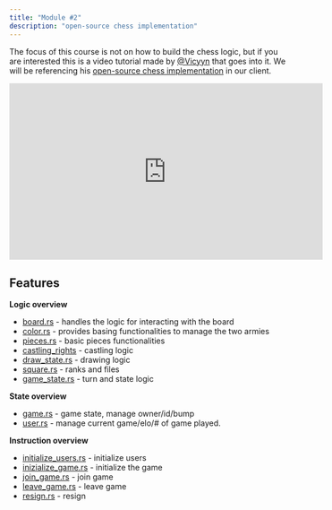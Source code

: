 ```yaml
---
title: "Module #2"
description: "open-source chess implementation"
---
```


The focus of this course is not on how to build the chess logic, but if you are interested this is a video tutorial made by [@Vicyyn](https://twitter.com/vicyyn) that goes into it. We will be referencing his [open-source chess implementation](https://github.com/vicyyn/sol-chess) in our client. 

<iframe
  width="560"
  height="315"
  src="https://www.youtube.com/watch?v=ujd038IjgpI"
  title="YouTube video player"
  frameborder="0"
  allow="accelerometer; autoplay; clipboard-write; encrypted-media; gyroscope; picture-in-picture"
  allowfullscreen
></iframe>



## Features

**Logic overview**
- [board.rs](https://github.com/vicyyn/sol-chess/blob/main/programs/sol-chess/src/models/board.rs) - handles the logic for interacting with the board
- [color.rs](https://github.com/vicyyn/sol-chess/blob/main/programs/sol-chess/src/models/color.rs) - provides basing functionalities to manage the two armies 
- [pieces.rs](https://github.com/vicyyn/sol-chess/blob/main/programs/sol-chess/src/models/piece.rs) - basic pieces functionalities
- [castling_rights](https://github.com/vicyyn/sol-chess/blob/main/programs/sol-chess/src/models/castling_right.rs) - castling logic
- [draw_state.rs](https://github.com/vicyyn/sol-chess/blob/main/programs/sol-chess/src/models/draw_state.rs) -  drawing logic
- [square.rs](https://github.com/vicyyn/sol-chess/blob/main/programs/sol-chess/src/models/square.rs) - ranks and files
- [game_state.rs](https://github.com/vicyyn/sol-chess/blob/main/programs/sol-chess/src/models/game_state.rs) - turn and state logic

**State overview**
- [game.rs](https://github.com/vicyyn/sol-chess/blob/main/programs/sol-chess/src/states/game.rs) - game state, manage owner/id/bump
- [user.rs](https://github.com/vicyyn/sol-chess/blob/main/programs/sol-chess/src/states/user.rs) - manage current game/elo/# of game played.

**Instruction overview**
- [initialize_users.rs](https://github.com/vicyyn/sol-chess/blob/main/programs/sol-chess/src/contexts/initialize_user.rs) - initialize users 
- [inizialize_game.rs](https://github.com/vicyyn/sol-chess/blob/main/programs/sol-chess/src/contexts/initialize_game.rs) - initialize the game
- [join_game.rs](https://github.com/vicyyn/sol-chess/blob/main/programs/sol-chess/src/contexts/join_game.rs) - join game
- [leave_game.rs](https://github.com/vicyyn/sol-chess/blob/main/programs/sol-chess/src/contexts/leave_game.rs) - leave game
- [resign.rs](https://github.com/vicyyn/sol-chess/blob/main/programs/sol-chess/src/contexts/resign.rs) - resign
